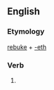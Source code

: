 ==English==

===Etymology===
[[rebuke]] + [[-eth]]

===Verb===
{{infl|en|verb form}}

# {{archaic third-person singular of|rebuke}}